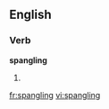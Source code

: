 
==English==

===Verb===
'''spangling'''

# {{present participle of|spangle}}

[[fr:spangling]]
[[vi:spangling]]